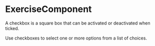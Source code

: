

<Meta component={ExerciseComponent} title="Lessons/07 - Higher Order Components Pattern/Exercise" />

# ExerciseComponent

A checkbox is a square box that can be activated or deactivated when ticked. 

Use checkboxes to select one or more options from a list of choices.
